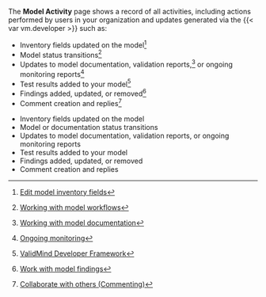  The **Model Activity** page shows a record of all activities, including actions performed by users in your organization and updates generated via the {{< var vm.developer >}} such as:

:::: {.content-visible unless-format="revealjs"} 
- Inventory fields updated on the model^[[Edit model inventory fields](/guide/model-inventory/edit-model-inventory-fields.qmd)]
- Model status transitions^[[Working with model workflows](/guide/model-workflows/working-with-model-workflows.qmd)]
- Updates to model documentation, validation reports,^[[Working with model documentation](working-with-model-documentation.qmd)] or ongoing monitoring reports^[[Ongoing monitoring](/guide/monitoring/ongoing-monitoring.qmd)]
- Test results added to your model^[[ValidMind Developer Framework](/developer/get-started-developer-framework.qmd)]
- Findings added, updated, or removed^[[Work with model findings](/guide/model-validation/work-with-model-findings.qmd)]
- Comment creation and replies^[[Collaborate with others (Commenting)](/guide/model-documentation/collaborate-with-others.qmd#commenting)]

::::

:::: {.content-hidden unless-format="revealjs"}
- Inventory fields updated on the model
- Model or documentation status transitions
- Updates to model documentation, validation reports, or ongoing monitoring reports
- Test results added to your model
- Findings added, updated, or removed
- Comment creation and replies

::::